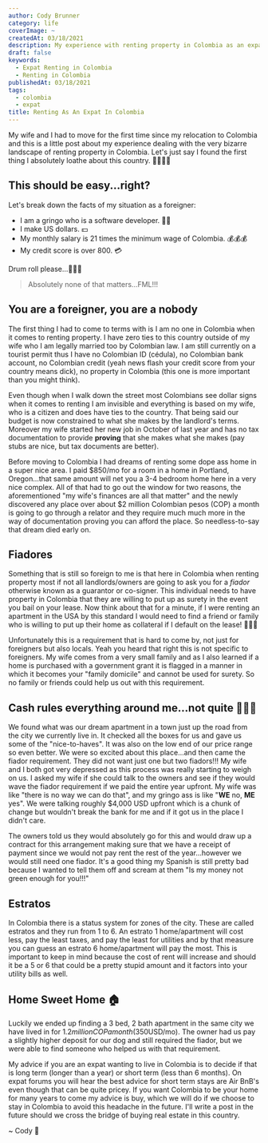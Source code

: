 ```yaml
---
author: Cody Brunner
category: life
coverImage: ~
createdAt: 03/18/2021
description: My experience with renting property in Colombia as an expat.
draft: false
keywords:
  - Expat Renting in Colombia
  - Renting in Colombia
publishedAt: 03/18/2021
tags:
  - colombia
  - expat
title: Renting As An Expat In Colombia
---
```


My wife and I had to move for the first time since my relocation to Colombia and this is a little post about my experience dealing with the very bizarre landscape of renting property in Colombia. Let's just say I found the first thing I absolutely loathe about this country. 🤦🏻‍♂️😭

## This should be easy...right?

Let's break down the facts of my situation as a foreigner:

- I am a gringo who is a software developer. 👨‍💻
- I make US dollars. 💵
- My monthly salary is 21 times the minimum wage of Colombia. 💰💰💰
- My credit score is over 800. 💳

Drum roll please...🥁🥁🥁

> Absolutely none of that matters...FML!!!

## You are a foreigner, you are a nobody

The first thing I had to come to terms with is I am no one in Colombia when it comes to renting property. I have zero ties to this country outside of my wife who I am legally married too by Colombian law. I am still currently on a tourist permit thus I have no Colombian ID (cédula), no Colombian bank account, no Colombian credit (yeah news flash your credit score from your country means dick), no property in Colombia (this one is more important than you might think).

Even though when I walk down the street most Colombians see dollar signs when it comes to renting I am invisible and everything is based on my wife, who is a citizen and does have ties to the country. That being said our budget is now constrained to what she makes by the landlord's terms. Moreover my wife started her new job in October of last year and has no tax documentation to provide **proving** that she makes what she makes (pay stubs are nice, but tax documents are better).

Before moving to Colombia I had dreams of renting some dope ass home in a super nice area. I paid $850/mo for a room in a home in Portland, Oregon...that same amount will net you a 3-4 bedroom home here in a very nice complex. All of that had to go out the window for two reasons, the aforementioned "my wife's finances are all that matter" and the newly discovered any place over about $2 million Colombian pesos (COP) a month is going to go through a relator and they require much much more in the way of documentation proving you can afford the place. So needless-to-say that dream died early on.

## Fiadores

Something that is still so foreign to me is that here in Colombia when renting property most if not all landlords/owners are going to ask you for a _fiador_ otherwise known as a guarantor or co-signer. This individual needs to have property in Colombia that they are willing to put up as surety in the event you bail on your lease. Now think about that for a minute, if I were renting an apartment in the USA by this standard I would need to find a friend or family who is willing to put up their home as collateral if I default on the lease! 🤯🤯🤯

Unfortunately this is a requirement that is hard to come by, not just for foreigners but also locals. Yeah you heard that right this is not specific to foreigners. My wife comes from a very small family and as I also learned if a home is purchased with a government grant it is flagged in a manner in which it becomes your "family domicile" and cannot be used for surety. So no family or friends could help us out with this requirement.

## Cash rules everything around me...not quite 🤦🏻‍♂️

We found what was our dream apartment in a town just up the road from the city we currently live in. It checked all the boxes for us and gave us some of the "nice-to-haves". It was also on the low end of our price range so even better. We were so excited about this place...and then came the fiador requirement. They did not want just one but two fiadors!!! My wife and I both got very depressed as this process was really starting to weigh on us. I asked my wife if she could talk to the owners and see if they would wave the fiador requirement if we paid the entire year upfront. My wife was like "there is no way we can do that", and my gringo ass is like "**WE** no, **ME** yes". We were talking roughly $4,000 USD upfront which is a chunk of change but wouldn't break the bank for me and if it got us in the place I didn't care.

The owners told us they would absolutely go for this and would draw up a contract for this arrangement making sure that we have a receipt of payment since we would not pay rent the rest of the year...however we would still need one fiador. It's a good thing my Spanish is still pretty bad because I wanted to tell them off and scream at them "Is my money not green enough for you!!!"

## Estratos

In Colombia there is a status system for zones of the city. These are called estratos and they run from 1 to 6. An estrato 1 home/apartment will cost less, pay the least taxes, and pay the least for utilities and by that measure you can guess an estrato 6 home/apartment will pay the most. This is important to keep in mind because the cost of rent will increase and should it be a 5 or 6 that could be a pretty stupid amount and it factors into your utility bills as well.

## Home Sweet Home 🏠

Luckily we ended up finding a 3 bed, 2 bath apartment in the same city we have lived in for $1.2 million COP a month ($350USD/mo). The owner had us pay a slightly higher deposit for our dog and still required the fiador, but we were able to find someone who helped us with that requirement.

My advice if you are an expat wanting to live in Colombia is to decide if that is long term (longer than a year) or short term (less than 6 months). On expat forums you will hear the best advice for short term stays are Air BnB's even though that can be quite pricey. If you want Colombia to be your home for many years to come my advice is buy, which we will do if we choose to stay in Colombia to avoid this headache in the future. I'll write a post in the future should we cross the bridge of buying real estate in this country.

<div class="text-center">~ Cody 🚀</div>
